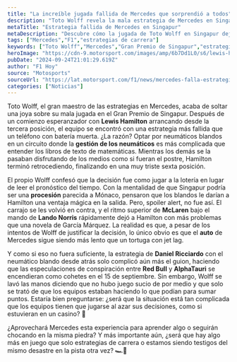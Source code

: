 ```yaml
---
title: "La increíble jugada fallida de Mercedes que sorprendió a todos"
description: "Toto Wolff revela la mala estrategia de Mercedes en Singapur. ¿Aprenderán de sus errores o seguirán cayendo en la misma trampa una vez más?"
metaTitle: "Estrategia fallida de Mercedes en Singapur"
metaDescription: "Descubre cómo la jugada de Toto Wolff en Singapur dejó a Hamilton en el limbo. ¡Los secretos detrás de su polémica decisión!"
tags: ["Mercedes","F1","estrategias de carrera"]
keywords: ["Toto Wolff","Mercedes","Gran Premio de Singapur","estrategias","neumáticos"]
heroImage: "https://cdn-9.motorsport.com/images/amp/6b7Dd1L0/s6/lewis-hamilton-mercedes-f1-w15.jpg"
pubDate: "2024-09-24T21:01:29.619Z"
author: "F1 Hoy"
source: "Motosports"
sourceUrl: "https://lat.motorsport.com/f1/news/mercedes-falla-estrategia-hamilton-singapur-2024/10657749/?utm_source=RSS&utm_medium=referral&utm_campaign=RSS-F1&utm_term=News&utm_content=lat"
categories: ["Noticias"]
---
```

Toto Wolff, el gran maestro de las estrategias en Mercedes, acaba de soltar una joya sobre su mala jugada en el Gran Premio de Singapur. Después de un comienzo esperanzador con **Lewis Hamilton** arrancando desde la tercera posición, el equipo se encontró con una estrategia más fallida que un teléfono con batería muerta. ¿La razón? Optar por neumáticos blandos en un circuito donde la **gestión de los neumáticos** es más complicada que entender los libros de texto de matemáticas. Mientras los demás se la pasaban disfrutando de los medios como si fueran el postre, Hamilton terminó retrocediendo, finalizando en una muy triste sexta posición. 

El propio Wolff confesó que la decisión fue como jugar a la lotería en lugar de leer el pronóstico del tiempo. Con la mentalidad de que Singapur podría ser una **procesión** parecida a Mónaco, pensaron que los blandos le darían a Hamilton una ventaja mágica en la salida. Pero, spoiler alert, no fue así. El carrajo se les volvió en contra, y el ritmo superior de **McLaren** bajo el mando de **Lando Norris** rápidamente dejó a Hamilton con más problemas que una novela de García Márquez. La realidad es que, a pesar de los intentos de Wolff de justificar la decisión, lo único obvio es que el **auto** de Mercedes sigue siendo más lento que un tortuga con jet lag.

Y como si eso no fuera suficiente, la estrategia de **Daniel Ricciardo** con el neumático blando desde atrás solo complicó aún más el guion, haciendo que las especulaciones de conspiración entre **Red Bull** y **AlphaTauri** se encendieran como cohetes en el 15 de septiembre. Sin embargo, Wolff se lavó las manos diciendo que no hubo juego sucio de por medio y que solo se trató de que los equipos estaban haciendo lo que podían para sumar puntos. Estaría bien preguntarse: ¿será que la situación está tan complicada que los equipos tienen que jugarse al azar sus decisiones, como si estuvieran en un casino? 🤔 

¿Aprovechará Mercedes esta experiencia para aprender algo o seguirán chocando en la misma piedra? Y más importante aún, ¿será que hay algo más en juego que solo estrategias de carrera o estamos siendo testigos del mismo desastre en la pista otra vez? 🏎️💨


